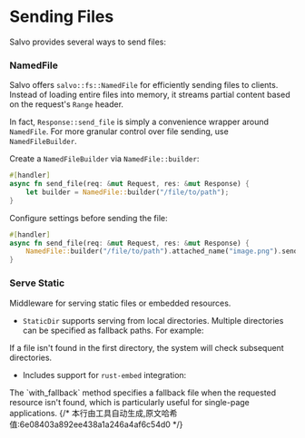 # Sending Files

Salvo provides several ways to send files:


### NamedFile

Salvo offers `salvo::fs::NamedFile` for efficiently sending files to clients. Instead of loading entire files into memory, it streams partial content based on the request's `Range` header.

In fact, `Response::send_file` is simply a convenience wrapper around `NamedFile`. For more granular control over file sending, use `NamedFileBuilder`.

Create a `NamedFileBuilder` via `NamedFile::builder`:

```rust
#[handler]
async fn send_file(req: &mut Request, res: &mut Response) {
    let builder = NamedFile::builder("/file/to/path");
}
```

Configure settings before sending the file:

```rust
#[handler]
async fn send_file(req: &mut Request, res: &mut Response) {
    NamedFile::builder("/file/to/path").attached_name("image.png").send(req.headers(), res).await;
}
```

### Serve Static

Middleware for serving static files or embedded resources.

- `StaticDir` supports serving from local directories. Multiple directories can be specified as fallback paths. For example:
<Tabs>
  <Tab label="main.rs">
        <StaticDirListCode />
  </Tab>
  <Tab label="Cargo.toml">
        <StaticDirListCargoCode />
  </Tab>
</Tabs>
  If a file isn't found in the first directory, the system will check subsequent directories.

- Includes support for `rust-embed` integration:
<Tabs>
  <Tab label="main.rs">
        <StaticEmbedFilesCode />
  </Tab>
  <Tab label="Cargo.toml">
        <StaticEmbedFilesCargoCode />
  </Tab>
</Tabs>
  The `with_fallback` method specifies a fallback file when the requested resource isn't found, which is particularly useful for single-page applications.
{/* 本行由工具自动生成,原文哈希值:6e08403a892ee438a1a246a4af6c54d0 */}